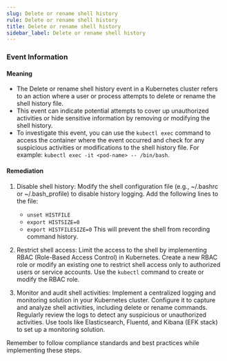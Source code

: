```yaml
--- 
slug: Delete or rename shell history
rule: Delete or rename shell history
title: Delete or rename shell history
sidebar_label: Delete or rename shell history
---
```

                   
### Event Information

#### Meaning

- The Delete or rename shell history event in a Kubernetes cluster refers to an action where a user or process attempts to delete or rename the shell history file.
- This event can indicate potential attempts to cover up unauthorized activities or hide sensitive information by removing or modifying the shell history.
- To investigate this event, you can use the `kubectl exec` command to access the container where the event occurred and check for any suspicious activities or modifications to the shell history file. For example: `kubectl exec -it <pod-name> -- /bin/bash`.

#### Remediation

1. Disable shell history: Modify the shell configuration file (e.g., ~/.bashrc or ~/.bash_profile) to disable history logging. Add the following lines to the file:
   - `unset HISTFILE`
   - `export HISTSIZE=0`
   - `export HISTFILESIZE=0`
   This will prevent the shell from recording command history.

2. Restrict shell access: Limit the access to the shell by implementing RBAC (Role-Based Access Control) in Kubernetes. Create a new RBAC role or modify an existing one to restrict shell access only to authorized users or service accounts. Use the `kubectl` command to create or modify the RBAC role.

3. Monitor and audit shell activities: Implement a centralized logging and monitoring solution in your Kubernetes cluster. Configure it to capture and analyze shell activities, including delete or rename commands. Regularly review the logs to detect any suspicious or unauthorized activities. Use tools like Elasticsearch, Fluentd, and Kibana (EFK stack) to set up a monitoring solution.

Remember to follow compliance standards and best practices while implementing these steps.


 